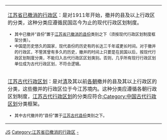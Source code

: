 {{中国已撤消县份分类/temp|state=expanded}}
{{hideh
|Head = <p align="center"><big>'''江苏已撤消行政区分类向导'''</big>
|FrameStyle   = border:solid 1px #0000ff;
|HeadStyle    = text-align:left;background:transparent;
|ContentStyle = background: #FFFF9B;
}}
{| class="wikitable" border="1" width="100%"
|-
| [[:Category:江苏省已撤消的行政区|江苏省已撤消的行政区]]：是对1911年开始，撤并的县及以上行政区的分类，这种分类应遵循民国迄今为止的现代行政区划制度。<font size="2">
* 其中已撤并“县份”置于[[:Category:江苏省已撤消的县份|江苏省已撤消的县份]]类别之下（须按现代行政区划制度框架分类）。
* 中国是历史悠久的国家，现代县份的历史有的长达三千年或更长时间。对于撤并的行政区，不管其曾有多久的历史，撤并的时间上只要是在民国以后，按现代行政区划制度分类，不能归入古代行政区区划类别。否则，几乎所有现行行政区划单位成为古代行政区划，不符合逻辑。
|-
| [[:Category:江苏古代行政区划|江苏古代行政区划]]：是对[[清朝|清]]及其以前[[中国朝代|各朝]]撤并的县及其以上行政区的分类，这些撤并的行政区位于今江苏境内。这种分类应遵循各朝行政区划制度，[[:Category:江苏古代行政区划|江苏古代行政区划]]的分类应符合[[:Category:中国古代行政区划|:Category:中国古代行政区划]]分类框架。<font size="2"> 
* 其中古代撤并的“县份”置于[[:Category:江苏古代县份|江苏古代县份]]类别之下。
|}
{{hidef}}

[[Category:中国已撤消的县份|JS]]
[[Category:江苏省已撤消的行政区|Category:江苏省已撤消的行政区]]
[[Category:江苏省县份|-]]